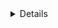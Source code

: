 <Details title="IdP-initiated SSO">
    Enabling the `allow_idp_initiated` flag in SAML connectors allows users to
    log in to Teleport with one click from the dashboard provided by the IdP.

    This feature is potentially unsafe and should be used with caution.

    Enabling IdP-initiated login comes with notable security risks such as:
    - Possibility of replay attacks on the SAML payload giving an attacker a secret web session
  - Increased risk of session hijacking and impersonation attacks based on intercepting SAML communications
</Details>
